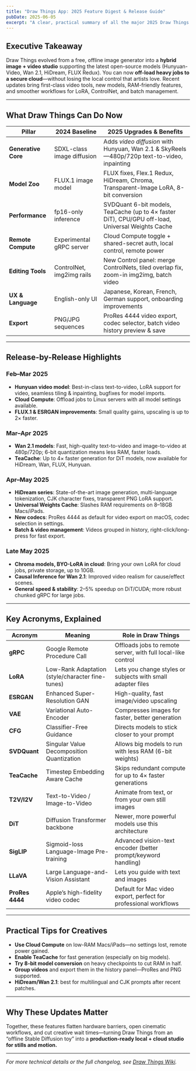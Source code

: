 ```yaml
---
title: "Draw Things App: 2025 Feature Digest & Release Guide"
pubDate: 2025-06-05
excerpt: "A clear, practical summary of all the major 2025 Draw Things app updates—explaining every new feature, supported model, and technical term in simple language for creative workflows."
---
```


## Executive Takeaway

Draw Things evolved from a free, offline image generator into a **hybrid image + video studio** supporting the latest open-source models (Hunyuan-Video, Wan 2.1, HiDream, FLUX Redux). You can now **off-load heavy jobs to a secure cloud**—without losing the local control that artists love. Recent updates bring first-class video tools, new models, RAM-friendly features, and smoother workflows for LoRA, ControlNet, and batch management.

---

## What Draw Things Can Do Now

| Pillar                | 2024 Baseline                 | 2025 Upgrades & Benefits                                                          |
|-----------------------|-------------------------------|-----------------------------------------------------------------------------------|
| **Generative Core**   | SDXL-class image diffusion    | Adds *video diffusion* with Hunyuan, Wan 2.1 & SkyReels—480p/720p text-to-video, inpainting |
| **Model Zoo**         | FLUX.1 image model            | FLUX fixes, Flex.1 Redux, HiDream, Chroma, Transparent-Image LoRA, 8-bit conversion |
| **Performance**       | fp16-only inference           | SVDQuant 6-bit models, TeaCache (up to 4× faster DiT), CPU/GPU off-load, Universal Weights Cache |
| **Remote Compute**    | Experimental gRPC server      | Cloud Compute toggle + shared-secret auth, local control, remote power             |
| **Editing Tools**     | ControlNet, img2img rails     | New Control panel: merge ControlNets, tiled overlap fix, zoom-in img2img, batch video |
| **UX & Language**     | English-only UI               | Japanese, Korean, French, German support, onboarding improvements                  |
| **Export**            | PNG/JPG sequences             | ProRes 4444 video export, codec selector, batch video history preview & save       |

---

## Release-by-Release Highlights

### Feb–Mar 2025

- **Hunyuan video model**: Best-in-class text-to-video, LoRA support for video, seamless tiling & inpainting, bugfixes for model imports.
- **Cloud Compute**: Offload jobs to Linux servers with all model settings available.
- **FLUX.1 & ESRGAN improvements**: Small quality gains, upscaling is up to 2× faster.

### Mar–Apr 2025

- **Wan 2.1 models**: Fast, high-quality text-to-video and image-to-video at 480p/720p; 6-bit quantization means less RAM, faster loads.
- **TeaCache**: Up to 4× faster generation for DiT models, now available for HiDream, Wan, FLUX, Hunyuan.

### Apr–May 2025

- **HiDream series**: State-of-the-art image generation, multi-language tokenization, CJK character fixes, transparent PNG LoRA support.
- **Universal Weights Cache**: Slashes RAM requirements on 8–18GB Macs/iPads.
- **New codecs**: ProRes 4444 as default for video export on macOS, codec selection in settings.
- **Batch & video management**: Videos grouped in history, right-click/long-press for fast export.

### Late May 2025

- **Chroma models, BYO-LoRA in cloud**: Bring your own LoRA for cloud jobs, private storage, up to 10GB.
- **Causal Inference for Wan 2.1**: Improved video realism for cause/effect scenes.
- **General speed & stability**: 2–5% speedup on DiT/CUDA; more robust chunked gRPC for large jobs.

---

## Key Acronyms, Explained

| Acronym   | Meaning                                          | Role in Draw Things                                              |
|-----------|--------------------------------------------------|------------------------------------------------------------------|
| **gRPC**  | Google Remote Procedure Call                     | Offloads jobs to remote server, with full local-like control     |
| **LoRA**  | Low-Rank Adaptation (style/character fine-tunes) | Lets you change styles or subjects with small adapter files      |
| **ESRGAN**| Enhanced Super-Resolution GAN                    | High-quality, fast image/video upscaling                        |
| **VAE**   | Variational Auto-Encoder                         | Compresses images for faster, better generation                 |
| **CFG**   | Classifier-Free Guidance                         | Directs models to stick closer to your prompt                   |
| **SVDQuant**| Singular Value Decomposition Quantization      | Allows big models to run with less RAM (6-bit weights)          |
| **TeaCache**| Timestep Embedding Aware Cache                 | Skips redundant compute for up to 4× faster generations         |
| **T2V/I2V**| Text-to-Video / Image-to-Video                  | Animate from text, or from your own still images                |
| **DiT**   | Diffusion Transformer backbone                   | Newer, more powerful models use this architecture               |
| **SigLIP**| Sigmoid-loss Language-Image Pre-training         | Advanced vision-text encoder (better prompt/keyword handling)   |
| **LLaVA** | Large Language-and-Vision Assistant              | Lets you guide with text and images                             |
| **ProRes 4444** | Apple’s high-fidelity video codec          | Default for Mac video export, perfect for professional workflows|

---

## Practical Tips for Creatives

- **Use Cloud Compute** on low-RAM Macs/iPads—no settings lost, remote power gained.
- **Enable TeaCache** for fast generation (especially on big models).
- **Try 8-bit model conversion** on heavy checkpoints to cut RAM in half.
- **Group videos** and export them in the history panel—ProRes and PNG supported.
- **HiDream/Wan 2.1**: best for multilingual and CJK prompts after recent patches.

---

## Why These Updates Matter

Together, these features flatten hardware barriers, open cinematic workflows, and cut creative wait times—turning Draw Things from an “offline Stable Diffusion toy” into a **production-ready local + cloud studio for stills and motion.**

---

*For more technical details or the full changelog, see [Draw Things Wiki](https://wiki.drawthings.ai/wiki/Main_Page).*
